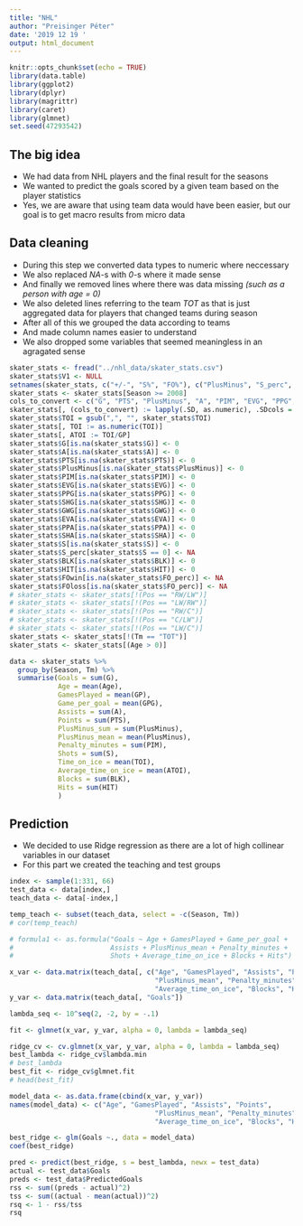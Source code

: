```yaml
---
title: "NHL"
author: "Preisinger Péter"
date: '2019 12 19 '
output: html_document
---
```


```r
knitr::opts_chunk$set(echo = TRUE)
library(data.table)
library(ggplot2)
library(dplyr)
library(magrittr)
library(caret)
library(glmnet)
set.seed(47293542)
```
## The big idea

- We had data from NHL players and the final result for the seasons
- We wanted to predict the goals scored by a given team based on the player statistics
- Yes, we are aware that using team data would have been easier, but our goal is to get macro results from micro data


## Data cleaning

- During this step we converted data types to numeric where neccessary
- We also replaced *NA*-s with *0*-s where it made sense
- And finally we removed lines where there was data missing *(such as a person with age = 0)*
- We also deleted lines referring to the team *TOT* as that is just aggregated data for players
that changed teams during season
- After all of this we grouped the data according to teams
- And made column names easier to understand
- We also dropped some variables that seemed meaningless in an agragated sense


```r
skater_stats <- fread("../nhl_data/skater_stats.csv")
skater_stats$V1 <- NULL
setnames(skater_stats, c("+/-", "S%", "FO%"), c("PlusMinus", "S_perc", "FO_perc"))
skater_stats <- skater_stats[Season >= 2008]
cols_to_convert <- c("G", "PTS", "PlusMinus", "A", "PIM", "EVG", "PPG", "SHG", "GWG", "EVA", "PPA", "SHA", "S", "S_perc")
skater_stats[, (cols_to_convert) := lapply(.SD, as.numeric), .SDcols = cols_to_convert]
skater_stats$TOI = gsub(",", "", skater_stats$TOI)
skater_stats[, TOI := as.numeric(TOI)]
skater_stats[, ATOI := TOI/GP]
skater_stats$G[is.na(skater_stats$G)] <- 0
skater_stats$A[is.na(skater_stats$A)] <- 0
skater_stats$PTS[is.na(skater_stats$PTS)] <- 0
skater_stats$PlusMinus[is.na(skater_stats$PlusMinus)] <- 0
skater_stats$PIM[is.na(skater_stats$PIM)] <- 0
skater_stats$EVG[is.na(skater_stats$EVG)] <- 0
skater_stats$PPG[is.na(skater_stats$PPG)] <- 0
skater_stats$SHG[is.na(skater_stats$SHG)] <- 0
skater_stats$GWG[is.na(skater_stats$GWG)] <- 0
skater_stats$EVA[is.na(skater_stats$EVA)] <- 0
skater_stats$PPA[is.na(skater_stats$PPA)] <- 0
skater_stats$SHA[is.na(skater_stats$SHA)] <- 0
skater_stats$S[is.na(skater_stats$S)] <- 0
skater_stats$S_perc[skater_stats$S == 0] <- NA
skater_stats$BLK[is.na(skater_stats$BLK)] <- 0
skater_stats$HIT[is.na(skater_stats$HIT)] <- 0
skater_stats$FOwin[is.na(skater_stats$FO_perc)] <- NA
skater_stats$FOloss[is.na(skater_stats$FO_perc)] <- NA
# skater_stats <- skater_stats[!(Pos == "RW/LW")]
# skater_stats <- skater_stats[!(Pos == "LW/RW")]
# skater_stats <- skater_stats[!(Pos == "RW/C")]
# skater_stats <- skater_stats[!(Pos == "C/LW")]
# skater_stats <- skater_stats[!(Pos == "LW/C")]
skater_stats <- skater_stats[!(Tm == "TOT")]
skater_stats <- skater_stats[(Age > 0)]

data <- skater_stats %>%
  group_by(Season, Tm) %>%
  summarise(Goals = sum(G),
            Age = mean(Age),
            GamesPlayed = mean(GP),
            Game_per_goal = mean(GPG),
            Assists = sum(A),
            Points = sum(PTS),
            PlusMinus_sum = sum(PlusMinus),
            PlusMinus_mean = mean(PlusMinus),
            Penalty_minutes = sum(PIM),
            Shots = sum(S),
            Time_on_ice = mean(TOI),
            Average_time_on_ice = mean(ATOI),
            Blocks = sum(BLK),
            Hits = sum(HIT)
            )
```

## Prediction

- We decided to use Ridge regression as there are a lot of high collinear variables in our dataset
- For this part we created the teaching and test groups
```r
index <- sample(1:331, 66)
test_data <- data[index,]
teach_data <- data[-index,]
```

```r
temp_teach <- subset(teach_data, select = -c(Season, Tm))
# cor(temp_teach)

# formula1 <- as.formula("Goals ~ Age + GamesPlayed + Game_per_goal +
#                        Assists + PlusMinus_mean + Penalty_minutes +
#                        Shots + Average_time_on_ice + Blocks + Hits")

x_var <- data.matrix(teach_data[, c("Age", "GamesPlayed", "Assists", "Points",
                                    "PlusMinus_mean", "Penalty_minutes", "Shots", 
                                    "Average_time_on_ice", "Blocks", "Hits")])
y_var <- data.matrix(teach_data[, "Goals"])

lambda_seq <- 10^seq(2, -2, by = -.1)

fit <- glmnet(x_var, y_var, alpha = 0, lambda = lambda_seq)

ridge_cv <- cv.glmnet(x_var, y_var, alpha = 0, lambda = lambda_seq)
best_lambda <- ridge_cv$lambda.min
# best_lambda
best_fit <- ridge_cv$glmnet.fit
# head(best_fit)

model_data <- as.data.frame(cbind(x_var, y_var))
names(model_data) <- c("Age", "GamesPlayed", "Assists", "Points",
                                    "PlusMinus_mean", "Penalty_minutes", "Shots", 
                                    "Average_time_on_ice", "Blocks", "Hits", "Goals")

best_ridge <- glm(Goals ~., data = model_data)
coef(best_ridge)

pred <- predict(best_ridge, s = best_lambda, newx = test_data)
actual <- test_data$Goals
preds <- test_data$PredictedGoals
rss <- sum((preds - actual)^2)
tss <- sum((actual - mean(actual))^2)
rsq <- 1 - rss/tss
rsq
```
